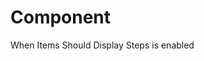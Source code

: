 
<Meta
  title="Components/Organisms/AcfStepsMediaVideoSection"
  component={AcfStepsMediaVideoSection}
/>

# Component

When Items Should Display Steps is enabled

<Canvas>
  <Story name="Items Should Display Steps is enabled">
    <AcfStepsMediaVideoSection
      preheading="Solution Process"
      heading="Over 100 years of excellence in helping our customers achive their environment compliance monitoring needs"
      itemsShouldDisplaySteps={true}
      items={[
        {
          title: 'Meets all pharmacy and healthcare regulatory requirements',
          copy: 'Meet regulatory requirements and reduce the risk of non-compliance with continuous vaccine monitoring and digital logs.'
        },
        {
          title: 'Meets all pharmacy and healthcare regulatory requirements',
          copy: 'Meet regulatory requirements and reduce the risk of non-compliance with continuous vaccine monitoring and digital logs.'
        },
        {
          title: 'Meets all pharmacy and healthcare regulatory requirements',
          copy: 'Meet regulatory requirements and reduce the risk of non-compliance with continuous vaccine monitoring and digital logs.'
        },
        {
          title: 'Meets all pharmacy and healthcare regulatory requirements',
          copy: 'Meet regulatory requirements and reduce the risk of non-compliance with continuous vaccine monitoring and digital logs.'
        }
      ]}
      backgroundMeta={{
        altText: 'alt text',
        mediaItemUrl: '#'
      }}
    />
  </Story>
  <Story name="Items Should Display Steps is disabled">
    <AcfStepsMediaVideoSection
      preheading="Solution Process"
      heading="Over 100 years of excellence in helping our customers achive their environment compliance monitoring needs"
      itemsShouldDisplaySteps={false}
      items={[
        {
          title: 'Meets all pharmacy and healthcare regulatory requirements',
          copy: 'Meet regulatory requirements and reduce the risk of non-compliance with continuous vaccine monitoring and digital logs.'
        },
        {
          title: 'Meets all pharmacy and healthcare regulatory requirements',
          copy: 'Meet regulatory requirements and reduce the risk of non-compliance with continuous vaccine monitoring and digital logs.'
        },
        {
          title: 'Meets all pharmacy and healthcare regulatory requirements',
          copy: 'Meet regulatory requirements and reduce the risk of non-compliance with continuous vaccine monitoring and digital logs.'
        },
        {
          title: 'Meets all pharmacy and healthcare regulatory requirements',
          copy: 'Meet regulatory requirements and reduce the risk of non-compliance with continuous vaccine monitoring and digital logs.'
        }
      ]}
      backgroundMeta={{
        altText: 'alt text',
        mediaItemUrl: '#'
      }}
    />
  </Story>
</Canvas>

